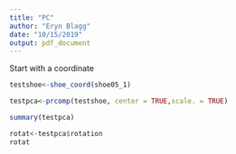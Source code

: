 ```yaml
---
title: "PC"
author: "Eryn Blagg"
date: "10/15/2019"
output: pdf_document
---
```



Start with a coordinate 
```r
testshoe<-shoe_coord(shoe05_1)
```

```r
testpca<-prcomp(testshoe, center = TRUE,scale. = TRUE)
```

```r
summary(testpca)
```

```r
rotat<-testpca$rotation
rotat
```







